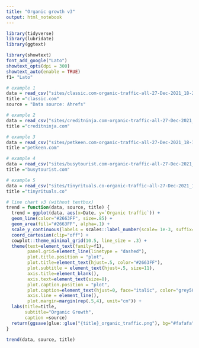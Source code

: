 ```yaml
---
title: "Organic growth v3"
output: html_notebook
---
```


```r
library(tidyverse)
library(lubridate)
library(ggtext)

library(showtext)
font_add_google("Lato")
showtext_opts(dpi = 300)
showtext_auto(enable = TRUE)
f1= "Lato"
```

```r
# example 1
data = read_csv("sites/classic.com-organic-traffic-all-27-Dec-2021_18-21-47.csv",show_col_types = FALSE) %>% filter(Date>"2019-01-01") 
title ="classic.com"
source = "Data source: Ahrefs"
```

```r
# example 2
data = read_csv("sites/creditninja.com-organic-traffic-all-27-Dec-2021_18-21-18.csv",show_col_types = FALSE) %>% filter(Date>"2019-01-01")
title ="creditninja.com"
```

```r
# example 3
data = read_csv("sites/petkeen.com-organic-traffic-all-27-Dec-2021_18-14-03.csv",show_col_types = FALSE)
title ="petkeen.com"
```

```r
# example 4
data = read_csv("sites/busytourist.com-organic-traffic-all-27-Dec-2021_18-00-53.csv",show_col_types = FALSE)
title ="busytourist.com"
```

```r
# example 5
data = read_csv("sites/tinyrituals.co-organic-traffic-all-27-Dec-2021_17-59-03.csv",show_col_types = FALSE)
title ="tinyrituals.co"
```

```r
# line chart v3 (without textbox)
trend = function(data, source, title) {
  trend = ggplot(data, aes(x=Date, y=`Organic traffic`)) +
  geom_line(color="#2663FF", size=.85) +
  geom_area(fill="#2663FF", alpha=.1) +
  scale_y_continuous(labels = scales::label_number(scale= 1e-3, suffix="k"), limits=c(0,NA), expand = expansion(mult = c(0, .2))) +
  coord_cartesian(clip="off") +
  cowplot::theme_minimal_grid(10.5, line_size = .3) +
  theme(text=element_text(family=f1),
        panel.grid=element_line(linetype = "dashed"),
        plot.title.position = "plot",
        plot.title=element_text(hjust=.5, color="#2663FF"),
        plot.subtitle = element_text(hjust=.5, size=11),
        axis.title=element_blank(),
        axis.text=element_text(size=8),
        plot.caption.position = "plot",
        plot.caption=element_text(hjust=0, face="italic", color="grey50", margin=margin(t=10)),
        axis.line = element_line(),
        plot.margin=margin(rep(.5,4), unit="cm")) +
  labs(title=title,
       subtitle="Organic Growth", 
       caption =source)
  return(ggsave(glue::glue("{title}_organic_traffic.png"), bg="#fafafa", height=5, width=6.5))
}

trend(data, source, title)
```

